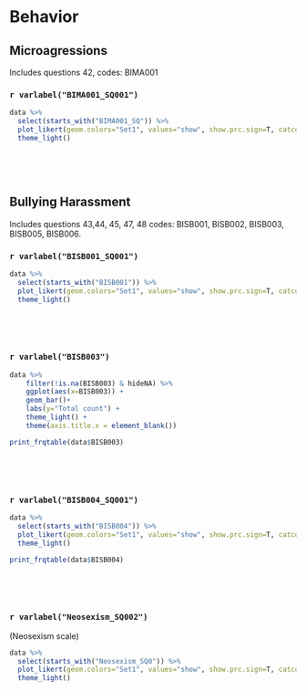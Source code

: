 # Behavior

## Microagressions


Includes questions 42, codes: BIMA001

### `r varlabel("BIMA001_SQ001")`

```r

data %>%
  select(starts_with("BIMA001_SQ")) %>%
  plot_likert(geom.colors="Set1", values="show", show.prc.sign=T, catcount = 4, cat.neutral = NULL) + 
  theme_light()

```
<p>&nbsp;</p>
<p>&nbsp;</p>


## Bullying Harassment 

Includes questions 43,44, 45, 47, 48  codes: BISB001, BISB002, BISB003, BISB005, BISB006. 

### `r varlabel("BISB001_SQ001")`

```r

data %>%
  select(starts_with("BISB001")) %>%
  plot_likert(geom.colors="Set1", values="show", show.prc.sign=T, catcount = 4, cat.neutral = NULL) + 
  theme_light()

```
<p>&nbsp;</p>
<p>&nbsp;</p>


### `r varlabel("BISB003")`

```r

data %>% 
    filter(!is.na(BISB003) & hideNA) %>% 
    ggplot(aes(x=BISB003)) + 
    geom_bar()+ 
    labs(y="Total count") +
    theme_light() +
    theme(axis.title.x = element_blank())
```


```r
print_frqtable(data$BISB003) 
```
<p>&nbsp;</p>
<p>&nbsp;</p>


### `r varlabel("BISB004_SQ001")`

```r

data %>%
  select(starts_with("BISB004")) %>%
  plot_likert(geom.colors="Set1", values="show", show.prc.sign=T, catcount = 4, cat.neutral = NULL) + 
  theme_light()
```


```r
print_frqtable(data$BISB004) 
```
<p>&nbsp;</p>
<p>&nbsp;</p>



### `r varlabel("Neosexism_SQ002")`
(Neosexism scale)
```r

data %>%
  select(starts_with("Neosexism_SQ0")) %>%
  plot_likert(geom.colors="Set1", values="show", show.prc.sign=T, catcount = 4, cat.neutral = NULL) + 
  theme_light()
```


<p>&nbsp;</p>
<p>&nbsp;</p>


